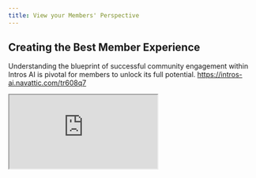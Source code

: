```yaml
---
title: View your Members' Perspective
---
```


Creating the Best Member Experience
-----------------------------------

Understanding the blueprint of successful community engagement within Intros AI is pivotal for members to unlock its full potential.
https://intros-ai.navattic.com/tr608q7

<iframe
  src="https://capture.navattic.com/clw6oqhta00050bl8edo4g49v?hideMobileAlert=true&scale=1"
  style={{ border: "none", width: "750px", height: "500px" }}
  allow="fullscreen"
  id="navattic-embed"
/>

Immediate Use Cases for Members
----------------------------------

From the moment members step into Intros AI, they're met with opportunities to request introductions to other community members, join an upcoming round of introductions, and change or update their own profile and preferences.

<Tabs>
  <Tab title="Requesting Introductions">
    <Steps>
      <Step title="Utilizing Filters">
        Suppose I'm planning a trip to Austin, TX next month and want to connect with a founder/VC in the EdTech space.

        Go to the "Filters" tab

        ![](/images/member-experience-2-optim.png)

        <Note>
          **Note:** We chose "Hosting a Directory" on the admin panel to give you the perspective when members have the choice to make                their own introductions. 

        </Note>
      </Step>
      <Step title="Locations">
        Insert "Austin, TX" under "Locations"

        This should narrow down the search quite a bit. Let's click apply.

        ![](/images/member-experience-3-optim.png)
      </Step>
      <Step title="Requesting an Intro">
        Identify a member that fits your criteria.

        ![](/images/member-experience-4-optim.png)

        Perfect! It looks like David is a good match. He's a former founder and current VC that's interested in the EdTech space. I'll send         over an introduction request.
      </Step>
      <Step title="Personalizing a Request">
        ![](/images/member-experience-5-optim.png)
        <Note>
          **Note:** Before the note is submitted to David, you will be able to choose your time slot first. 

        </Note>
      </Step>
      <Step title="Selecting a Time">
        Let's go with Monday the 26th at 5:30PM EST.

        ![](/images/member-experience-6-optim.png)

        Amazing! Just booked the introduction with the time sent. Looks like the invitation will come in shortly.
      </Step>
    </Steps>
  </Tab>
  <Tab title="Joining Upcoming Rounds">
    **Opt-In to an Upcoming Round**

    It's been a busy week. Let's join this week's round.

    ![](/images/member-experience-7-optim.png)
  </Tab>
  <Tab title="Changing Preferences">
    **Go to View Profile > Edit Profile**

    Easily upload a profile picture, edit phone number, and more!

    ![](/images/member-experience-8-optim.png)
  </Tab>
</Tabs>

